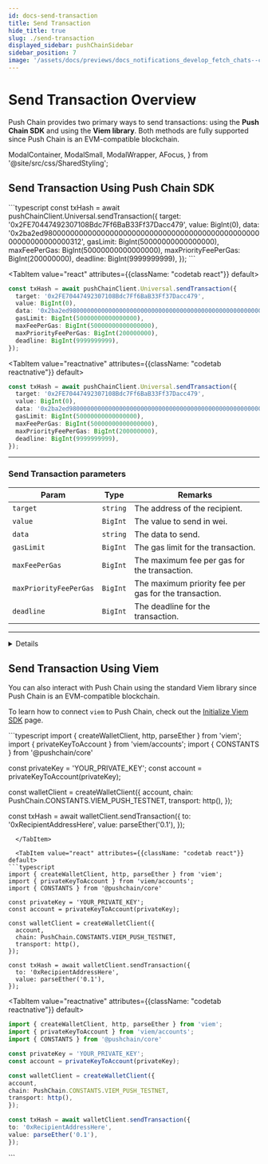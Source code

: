```yaml
---
id: docs-send-transaction
title: Send Transaction
hide_title: true
slug: ./send-transaction
displayed_sidebar: pushChainSidebar
sidebar_position: 7
image: '/assets/docs/previews/docs_notifications_develop_fetch_chats--create_channel.png'
---
```


# Send Transaction Overview

Push Chain provides two primary ways to send transactions: using the **Push Chain SDK** and using the **Viem library**. Both methods are fully supported since Push Chain is an EVM-compatible blockchain.

<head>
  <title>{`Send Transaction | Push Chain | Push Documentation`}</title>
</head>

  ModalContainer,
  ModalSmall,
  ModalWrapper,
  AFocus,
} from '@site/src/css/SharedStyling';

## Send Transaction Using Push Chain SDK

<Tabs className="codetabs" groupId="code-examples">
  <TabItem value="js" attributes={{className: "codetab js"}} default>
```typescript
const txHash = await pushChainClient.Universal.sendTransaction({
  target: '0x2FE70447492307108Bdc7Ff6BaB33Ff37Dacc479',
  value: BigInt(0),
  data: '0x2ba2ed980000000000000000000000000000000000000000000000000000000000000312',
  gasLimit: BigInt(50000000000000000),
  maxFeePerGas: BigInt(50000000000000000),
  maxPriorityFeePerGas: BigInt(200000000),
  deadline: BigInt(9999999999),
});
```
  </TabItem>

  <TabItem value="react" attributes={{className: "codetab react"}} default>
```typescript
const txHash = await pushChainClient.Universal.sendTransaction({
  target: '0x2FE70447492307108Bdc7Ff6BaB33Ff37Dacc479',
  value: BigInt(0),
  data: '0x2ba2ed980000000000000000000000000000000000000000000000000000000000000312',
  gasLimit: BigInt(50000000000000000),
  maxFeePerGas: BigInt(50000000000000000),
  maxPriorityFeePerGas: BigInt(200000000),
  deadline: BigInt(9999999999),
});
```
  </TabItem>

  <TabItem value="reactnative" attributes={{className: "codetab reactnative"}} default>
```typescript
const txHash = await pushChainClient.Universal.sendTransaction({
  target: '0x2FE70447492307108Bdc7Ff6BaB33Ff37Dacc479',
  value: BigInt(0),
  data: '0x2ba2ed980000000000000000000000000000000000000000000000000000000000000312',
  gasLimit: BigInt(50000000000000000),
  maxFeePerGas: BigInt(50000000000000000),
  maxPriorityFeePerGas: BigInt(200000000),
  deadline: BigInt(9999999999),
});
```
  </TabItem>
</Tabs>

---

### Send Transaction parameters

| **Param**              | **Type** | **Remarks**                                           |
| ---------------------- | -------- | ----------------------------------------------------- |
| `target`               | `string` | The address of the recipient.                         |
| `value`                | `BigInt` | The value to send in wei.                             |
| `data`                 | `string` | The data to send.                                     |
| `gasLimit`             | `BigInt` | The gas limit for the transaction.                    |
| `maxFeePerGas`         | `BigInt` | The maximum fee per gas for the transaction.          |
| `maxPriorityFeePerGas` | `BigInt` | The maximum priority fee per gas for the transaction. |
| `deadline`             | `BigInt` | The deadline for the transaction.                     |

---

<Details summary="Expected response">

```typescript
'0x491695a337b0fca5dd24f626bf2595ca16281ae92b2807b611b115e66d42b3c2';
```

</Details>

## Send Transaction Using Viem

You can also interact with Push Chain using the standard Viem library since Push Chain is an EVM-compatible blockchain.

To learn how to connect `viem` to Push Chain, check out the [Initialize Viem SDK](../initialize-viem-sdk) page.

<Tabs className="codetabs" groupId="code-examples">
  <TabItem value="js" attributes={{className: "codetab js"}} default>
```typescript
import { createWalletClient, http, parseEther } from 'viem';
import { privateKeyToAccount } from 'viem/accounts';
import { CONSTANTS } from '@pushchain/core'

const privateKey = 'YOUR_PRIVATE_KEY';
const account = privateKeyToAccount(privateKey);

const walletClient = createWalletClient({
account,
chain: PushChain.CONSTANTS.VIEM_PUSH_TESTNET,
transport: http(),
});

const txHash = await walletClient.sendTransaction({
to: '0xRecipientAddressHere',
value: parseEther('0.1'),
});

````
  </TabItem>

  <TabItem value="react" attributes={{className: "codetab react"}} default>
```typescript
import { createWalletClient, http, parseEther } from 'viem';
import { privateKeyToAccount } from 'viem/accounts';
import { CONSTANTS } from '@pushchain/core'

const privateKey = 'YOUR_PRIVATE_KEY';
const account = privateKeyToAccount(privateKey);

const walletClient = createWalletClient({
  account,
  chain: PushChain.CONSTANTS.VIEM_PUSH_TESTNET,
  transport: http(),
});

const txHash = await walletClient.sendTransaction({
  to: '0xRecipientAddressHere',
  value: parseEther('0.1'),
});
````

  </TabItem>

  <TabItem value="reactnative" attributes={{className: "codetab reactnative"}} default>
```typescript
import { createWalletClient, http, parseEther } from 'viem';
import { privateKeyToAccount } from 'viem/accounts';
import { CONSTANTS } from '@pushchain/core'

const privateKey = 'YOUR_PRIVATE_KEY';
const account = privateKeyToAccount(privateKey);

const walletClient = createWalletClient({
account,
chain: PushChain.CONSTANTS.VIEM_PUSH_TESTNET,
transport: http(),
});

const txHash = await walletClient.sendTransaction({
to: '0xRecipientAddressHere',
value: parseEther('0.1'),
});

```
  </TabItem>
</Tabs>
```
